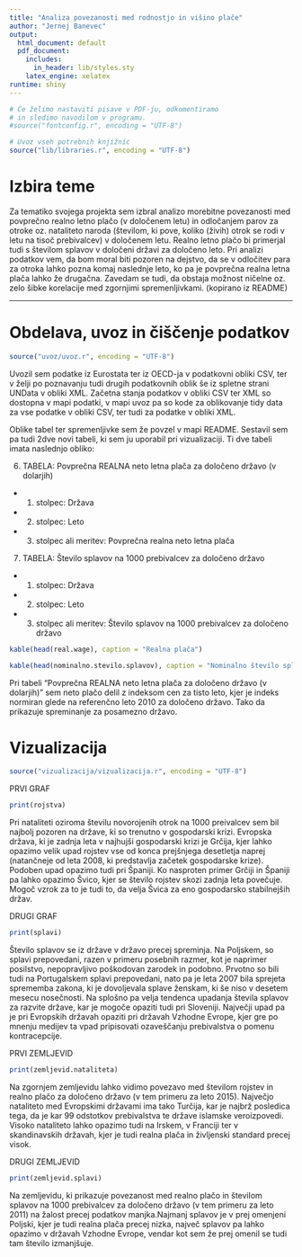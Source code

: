 ```yaml
---
title: "Analiza povezanosti med rodnostjo in višino plače"
author: "Jernej Banevec"
output:
  html_document: default
  pdf_document:
    includes:
      in_header: lib/styles.sty
    latex_engine: xelatex
runtime: shiny
---
```


```r
# Če želimo nastaviti pisave v PDF-ju, odkomentiramo
# in sledimo navodilom v programu.
#source("fontconfig.r", encoding = "UTF-8")

# Uvoz vseh potrebnih knjižnic
source("lib/libraries.r", encoding = "UTF-8")
```

# Izbira teme

Za tematiko svojega projekta sem izbral analizo morebitne povezanosti med povprečno realno letno plačo (v določenem letu) in odločanjem parov za otroke oz. nataliteto naroda (številom, ki pove, koliko (živih) otrok se rodi v letu na tisoč prebivalcev) v določenem letu. Realno letno plačo bi primerjal tudi s številom splavov v določeni državi za določeno leto. Pri analizi podatkov vem, da bom moral biti pozoren na dejstvo, da se v odločitev para za otroka lahko pozna komaj naslednje leto, ko pa je povprečna realna letna plača lahko že drugačna. Zavedam se tudi, da obstaja možnost ničelne oz. zelo šibke korelacije med zgornjimi spremenljivkami. (kopirano iz README)

***

# Obdelava, uvoz in čiščenje podatkov


```r
source("uvoz/uvoz.r", encoding = "UTF-8")
```

Uvozil sem podatke iz Eurostata ter iz OECD-ja v podatkovni obliki CSV, ter v želji po poznavanju tudi drugih podatkovnih oblik še iz spletne strani UNData v obliki XML. Začetna stanja podatkov v obliki CSV ter XML so dostopna v mapi podatki, v mapi uvoz pa so kode za oblikovanje tidy data za vse podatke v obliki CSV, ter tudi za podatke v obliki XML.

Oblike tabel ter spremenljivke sem že povzel v mapi README. Sestavil sem pa tudi 2dve novi tabeli, ki sem ju uporabil pri vizualizaciji. Ti dve tabeli imata naslednjo obliko:

6. TABELA: Povprečna REALNA neto letna plača za določeno državo (v dolarjih)
* 1. stolpec: Država
* 2. stolpec: Leto
* 3. stolpec ali meritev: Povprečna realna neto letna plača

7. TABELA: Število splavov na 1000 prebivalcev za določeno državo
* 1. stolpec: Država
* 2. stolpec: Leto
* 3. stolpec ali meritev: Število splavov na 1000 prebivalcev za določeno državo


```r
kable(head(real.wage), caption = "Realna plača")

kable(head(nominalno.stevilo.splavov), caption = "Nominalno število splavov")
```

Pri tabeli "Povprečna REALNA neto letna plača za določeno državo (v dolarjih)" sem neto plačo delil z indeksom cen za tisto leto, kjer je indeks normiran glede na referenčno leto 2010 za določeno državo. Tako da prikazuje spreminanje za posamezno državo.


# Vizualizacija

```r
source("vizualizacija/vizualizacija.r", encoding = "UTF-8")
```


PRVI GRAF
```r
print(rojstva)
```

Pri nataliteti oziroma številu novorojenih otrok na 1000 preivalcev sem bil najbolj pozoren na države, ki so trenutno v gospodarski krizi. Evropska država, ki je zadnja leta v najhujši gospodarski krizi je Grčija, kjer lahko opazimo velik upad rojstev vse od konca prejšnjega desetletja naprej (natančneje od leta 2008, ki predstavlja začetek gospodarske krize). Podoben upad opazimo tudi pri Španiji. Ko nasproten primer Grčiji in Španiji pa lahko opazimo Švico, kjer se število rojstev skozi zadnja leta povečuje. Mogoč vzrok za to je tudi to, da velja Švica za eno gospodarsko stabilnejših držav.

DRUGI GRAF
```r
print(splavi)
```

Število splavov se iz države v državo precej spreminja. Na Poljskem, so splavi prepovedani, razen v primeru posebnih razmer, kot je naprimer posilstvo, nepopravljivo poškodovan zarodek in podobno. Prvotno so bili tudi na Portugalskem splavi prepovedani, nato pa je leta 2007 bila sprejeta sprememba zakona, ki je dovoljevala splave ženskam, ki še niso v desetem mesecu nosečnosti. Na splošno pa velja tendenca upadanja števila splavov za razvite države, kar je mogoče opaziti tudi pri Sloveniji. Največji upad pa je pri Evropskih državah opaziti pri državah Vzhodne Evrope, kjer gre po mnenju medijev ta vpad pripisovati ozaveščanju prebivalstva o pomenu kontracepcije.

PRVI ZEMLJEVID
```r
print(zemljevid.nataliteta)
```

Na zgornjem zemljevidu lahko vidimo povezavo med številom rojstev in realno plačo za določeno državo (v tem primeru za leto 2015). Največjo nataliteto med Evropskimi državami ima tako Turčija, kar je najbrž posledica tega, da je kar 99 odstotkov prebivalstva te države islamske veroizpovedi. Visoko nataliteto lahko opazimo tudi na Irskem, v Franciji ter v skandinavskih državah, kjer je tudi realna plača in življenski standard precej visok.


DRUGI ZEMLJEVID
```r
print(zemljevid.splavi)
```

Na zemljevidu, ki prikazuje povezanost med realno plačo in številom splavov na 1000 prebivalcev za določeno državo (v tem primeru za leto 2011) na žalost precej podatkov manjka.Najmanj splavov je v prej omenjeni Poljski, kjer je tudi realna plača precej nizka, največ splavov pa lahko opazimo v državah Vzhodne Evrope, vendar kot sem že prej omenil se tudi tam število izmanjšuje. 
